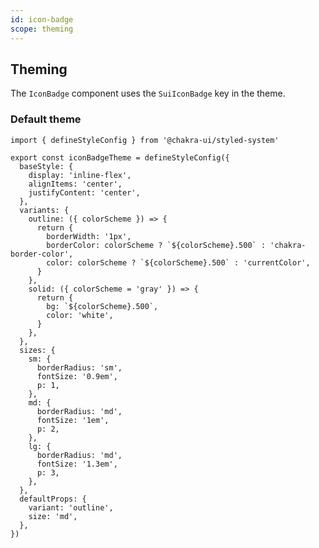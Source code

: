 ```yaml
---
id: icon-badge
scope: theming
---
```


## Theming

The `IconBadge` component uses the `SuiIconBadge` key in the theme.

### Default theme

```tsx
import { defineStyleConfig } from '@chakra-ui/styled-system'

export const iconBadgeTheme = defineStyleConfig({
  baseStyle: {
    display: 'inline-flex',
    alignItems: 'center',
    justifyContent: 'center',
  },
  variants: {
    outline: ({ colorScheme }) => {
      return {
        borderWidth: '1px',
        borderColor: colorScheme ? `${colorScheme}.500` : 'chakra-border-color',
        color: colorScheme ? `${colorScheme}.500` : 'currentColor',
      }
    },
    solid: ({ colorScheme = 'gray' }) => {
      return {
        bg: `${colorScheme}.500`,
        color: 'white',
      }
    },
  },
  sizes: {
    sm: {
      borderRadius: 'sm',
      fontSize: '0.9em',
      p: 1,
    },
    md: {
      borderRadius: 'md',
      fontSize: '1em',
      p: 2,
    },
    lg: {
      borderRadius: 'md',
      fontSize: '1.3em',
      p: 3,
    },
  },
  defaultProps: {
    variant: 'outline',
    size: 'md',
  },
})
```
